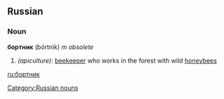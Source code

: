 ==Russian==
[[Category:Russian nouns]]
===Noun===
'''бортник''' (bórtnik) ''m obsolete''

#''(apiculture)'': [[beekeeper]] who works in the forest with wild [[honeybee]]s

[[ru:бортник]]